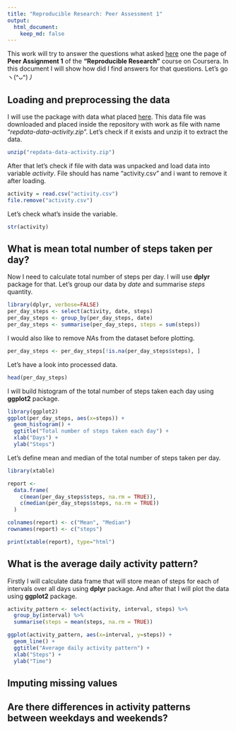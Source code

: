 ```yaml
---
title: "Reproducible Research: Peer Assessment 1"
output: 
  html_document:
    keep_md: false
---
```


This work will try to answer the questions what asked [here][1] one the page of **Peer Assignment 1** of the **"Reproducible Research"** course on Coursera. In this document I will show how did I find answers for that questions. Let's go ヽ(\^ᴗ\^)丿

## Loading and preprocessing the data

I will use the package with data what placed [here][2]. This data file was downloaded and placed inside the repository with work as file with name "*repdata-data-activity.zip*". Let's check if it exists and unzip it to extract the data. 

```r
unzip("repdata-data-activity.zip")
```

After that let's check if file with data was unpacked and load data into variable *activity*. File should has name "activity.csv" and i want to remove it after loading. 

```r
activity = read.csv("activity.csv")
file.remove("activity.csv")
```

Let's check what's inside the variable.

```r
str(activity)
```

## What is mean total number of steps taken per day?

Now I need to calculate total number of steps per day. I will use **dplyr** package for that. Let's group our data by *date* and summarise *steps* quantity. 

```r
library(dplyr, verbose=FALSE)
per_day_steps <- select(activity, date, steps)
per_day_steps <- group_by(per_day_steps, date)
per_day_steps <- summarise(per_day_steps, steps = sum(steps))
```

I would also like to remove *NA*s from the dataset before plotting.

```r
per_day_steps <- per_day_steps[!is.na(per_day_steps$steps), ]
```

Let's have a look into processed data.

```r
head(per_day_steps)
```

I will build histogram of the total number of steps taken each day using **ggplot2** package.

```r
library(ggplot2)
ggplot(per_day_steps, aes(x=steps)) + 
  geom_histogram() + 
  ggtitle("Total number of steps taken each day") + 
  xlab("Days") +
  ylab("Steps") 
```

Let's define mean and median of the total number of steps taken per day.

```r
library(xtable)

report <- 
  data.frame(
    c(mean(per_day_steps$steps, na.rm = TRUE)),
    c(median(per_day_steps$steps, na.rm = TRUE))
  )

colnames(report) <- c("Mean", "Median")
rownames(report) <- c("steps")

print(xtable(report), type="html")
```

## What is the average daily activity pattern?

Firstly I will calculate data frame that will store mean of steps for each of intervals over all days using **dplyr** package. And after that I will plot the data using **ggplot2** package.

```r
activity_pattern <- select(activity, interval, steps) %>% 
  group_by(interval) %>% 
  summarise(steps = mean(steps, na.rm = TRUE))

ggplot(activity_pattern, aes(x=interval, y=steps)) +
  geom_line() +
  ggtitle("Average daily activity pattern") + 
  xlab("Steps") + 
  ylab("Time")
```

## Imputing missing values



## Are there differences in activity patterns between weekdays and weekends?




[1]:https://class.coursera.org/repdata-015/human_grading/view/courses/973516/assessments/3/submissions
[2]:https://d396qusza40orc.cloudfront.net/repdata%2Fdata%2Factivity.zip